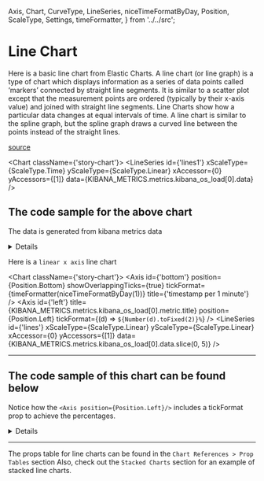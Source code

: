   Axis,
  Chart,
  CurveType,
  LineSeries,
  niceTimeFormatByDay,
  Position,
  ScaleType,
  Settings,
  timeFormatter,
} from '../../src';

<Meta title="Types of charts/Line Charts/Basic and with axes" />

# Line Chart

Here is a basic line chart from Elastic Charts. A line chart (or line graph) is a type of chart which displays information as a series of data points called ‘markers’ connected by straight line segments.
It is similar to a scatter plot except that the measurement points are ordered (typically by their x-axis value) and joined with straight line segments. Line Charts show how a particular data changes at equal intervals of time.
A line chart is similar to the spline graph, but the spline graph draws a curved line between the points instead of the straight lines.

[source](https://datavizproject.com/data-type/line-chart/)

<Chart className={'story-chart'}>
    <LineSeries
    id={'lines1'}
    xScaleType={ScaleType.Time}
    yScaleType={ScaleType.Linear}
    xAccessor={0}
    yAccessors={[1]}
    data={KIBANA_METRICS.metrics.kibana_os_load[0].data}
    />
</Chart>

## The code sample for the above chart

The data is generated from kibana metrics data
<details>

```js
<Chart className={'story-chart'}>
    <LineSeries
    id={'lines1'}
    xScaleType={ScaleType.Time}
    yScaleType={ScaleType.Linear}
    xAccessor={0}
    yAccessors={[1]}
    data={KIBANA_METRICS.metrics.kibana_os_load[0].data}
    />
</Chart>
```
</details>

Here is a `linear x axis` line chart

<Chart className={'story-chart'}>
    <Axis
    id={'bottom'}
    position={Position.Bottom}
    showOverlappingTicks={true}
    tickFormat={timeFormatter(niceTimeFormatByDay(1))}
    title={'timestamp per 1 minute'}
    />
    <Axis
    id={'left'}
    title={KIBANA_METRICS.metrics.kibana_os_load[0].metric.title}
    position={Position.Left}
    tickFormat={(d) => `${Number(d).toFixed(2)}%`}
    />
    <LineSeries
    id={'lines'}
    xScaleType={ScaleType.Linear}
    yScaleType={ScaleType.Linear}
    xAccessor={0}
    yAccessors={[1]}
    data={KIBANA_METRICS.metrics.kibana_os_load[0].data.slice(0, 5)}
    />
</Chart>


***

## The code sample of this chart can be found below

Notice how the `<Axis position={Position.Left}/>` includes a tickFormat prop to achieve the percentages.

<details>

```js
<Chart className={'story-chart'}>

    <Axis
    id={'bottom'}
    position={Position.Bottom}
    showOverlappingTicks={true}
    tickFormat={timeFormatter(niceTimeFormatByDay(1))}
    title={'timestamp per 1 minute'}
    />

    <Axis
    id={'left'}
    title={KIBANA_METRICS.metrics.kibana_os_load[0].metric.title}
    position={Position.Left}
    tickFormat={(d) => `${Number(d).toFixed(2)}%`}
    />

    <LineSeries
    id={'lines'}
    xScaleType={ScaleType.Linear}
    yScaleType={ScaleType.Linear}
    xAccessor={0}
    yAccessors={[1]}
    data={KIBANA_METRICS.metrics.kibana_os_load[0].data.slice(0, 5)}
    />

</Chart>
```
</details>

***

The props table for line charts can be found in the `Chart References > Prop Tables` section
Also, check out the `Stacked Charts` section for an example of stacked line charts.
